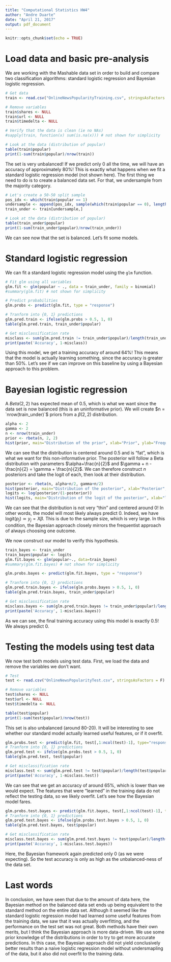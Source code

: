 ```yaml
---
title: "Computational Statistics HW4"
author: "Andre Duarte"
date: "April 21, 2017"
output: pdf_document
---
```


```r
knitr::opts_chunk$set(echo = TRUE)
```

# Load data and basic pre-analysis

We are working with the Mashable data set in order to build and compare two classification algorithms: standard logistic regression and Bayesian logistic regression.

```r
# Get data
train <- read.csv("OnlineNewsPopularityTraining.csv", stringsAsFactors = F)

# Remove variables
train$shares <- NULL
train$url <- NULL
train$timedelta <- NULL

# Verify that the data is clean (ie no NAs)
#sapply(train, function(x) sum(is.na(x))) # not shown for simplicity

# Look at the data (distribution of popular)
table(train$popular)
print(1-sum(train$popular)/nrow(train))
```

The set is very unbalanced! If we predict only 0 all the time, we will have an accuracy of approximately 80%! This is exactly what happens when we fit a standard logistic regression model (not shown here). The first thing we need to do is to create a balanced data set. For that, we undersample from the majority category.

```r
# Let's create a 50-50 split sample
pos_idx <- which(train$popular == 1)
undersample <- append(pos_idx, sample(which(train$popular == 0), length(pos_idx), F))
train_under <- train[undersample,]

# Look at the data (distribution of popular)
table(train_under$popular)
print(1-sum(train_under$popular)/nrow(train_under))
```

We can see now that the set is balanced. Let's fit some models.

# Standard logistic regression

We can fit a standard logistic regression model using the `glm` function.

```r
# Fit glm using all variables
glm.fit <- glm(popular ~ ., data = train_under, family = binomial)
#summary(glm.fit) # not shown for simplicity

# Predict probabilities
glm.probs <- predict(glm.fit, type = "response")

# Tranform into {0, 1} predictions
glm.pred.train <- ifelse(glm.probs > 0.5, 1, 0)
table(glm.pred.train, train_under$popular)

# Get misclassification rate
misclass <- sum(glm.pred.train != train_under$popular)/length(train_under$popular)
print(paste('Accuracy', 1-misclass))
```

Using this model, we get a training accuracy of around 64%! This means that the model is actually learning something, since the accuracy is greater than 50%. Let's see if we can improve on this baseline by using a Bayesian approach to this problem.

# Bayesian logistic regression
A $Beta(2, 2)$ has expected mean of $0.5$, which is what we want since the data set is now balanced (this is an uninformative prior). We will create $n = `nrow(train_under)`$ priors from a $\beta(2, 2)$ distribution. 

```r
alpha <- 2
gamma <- 2
n <- nrow(train_under)
prior <- rbeta(n, 2, 2)
hist(prior, main="Distribution of the prior", xlab="Prior", ylab="Frequency")
```

We can see that the distribution is centered around $0.5$ and is "fat", which is what we want for this non-informative prior. The posterior will follow a Beta distribution with parameters $\alpha+\frac{n}{2}$ and $\gamma + n - \frac{n}{2} = \gamma + \frac{n}{2}$. We can therefore construct $n$ posteriors and take the logit of each, then look at their distribution.

```r
posterior <- rbeta(n, alpha+n/2, gamma+n/2)
hist(posterior, main="Distribution of the posterior", xlab="Posterior", ylab="Frequency")
logits <- log(posterior/(1-posterior))
hist(logits, main="Distribution of the logit of the posterior", xlab="logit(posterior)", ylab="Frequency")
```

We can see that the distribution is not very "thin" and centered around 0! In other words, the model will most likely always predict 0. Indeed, we have $\text{logit}(p_j) \simeq y_j = X\beta$. This is due to the sample size, which is very large. In this condition, the Bayesian approach closely mirrors the frequentist approach of always choosing one outcome.

We now construct our model to verify this hypothesis.

```r
train_bayes <- train_under
train_bayes$popular <- logits
glm.fit.bayes <- glm(popular~., data=train_bayes)
#summary(glm.fit.bayes) # not shown for simplicity

glm.probs.bayes <- predict(glm.fit.bayes, type = "response")

# Tranform into {0, 1} predictions
glm.pred.train.bayes <- ifelse(glm.probs.bayes > 0.5, 1, 0)
table(glm.pred.train.bayes, train_under$popular)

# Get misclassification rate
misclass.bayes <- sum(glm.pred.train.bayes != train_under$popular)/length(train_under$popular)
print(paste('Accuracy', 1-misclass.bayes))
```

As we can see, the final training accuracy using this model is exactly $0.5$! We always predict $0$.

# Testing the models using test data

We now test both models using test data. First, we load the data and remove the variables we don't want.

```r
# Test
test <- read.csv("OnlineNewsPopularityTest.csv", stringsAsFactors = F)

# Remove variables
test$shares <- NULL
test$url <- NULL
test$timedelta <- NULL

table(test$popular)
print(1-sum(test$popular)/nrow(test))
```

This set is also unbalanced (around 80-20). It will be interesting to see whether our standard model actually learned useful features, or if it overfit.

```r
glm.probs.test <- predict(glm.fit, test[,1:ncol(test)-1], type="response")
# Tranform into {0, 1} predictions
glm.pred.test <- ifelse(glm.probs.test > 0.5, 1, 0)
table(glm.pred.test, test$popular)

# Get misclassification rate
misclass.test <- sum(glm.pred.test != test$popular)/length(test$popular)
print(paste('Accuracy', 1-misclass.test))
```

We can see that we get an accuracy of around 65%, which is lower than we would expect. The features that were "learned" in the training data do not reflect the testing data, so we likely overfit. Let's see how the Bayesian model fares.

```r
glm.probs.test.bayes <- predict(glm.fit.bayes, test[,1:ncol(test)-1], type="response")
# Tranform into {0, 1} predictions
glm.pred.test.bayes <- ifelse(glm.probs.test.bayes > 0.5, 1, 0)
table(glm.pred.test.bayes, test$popular)

# Get misclassification rate
misclass.test.bayes <- sum(glm.pred.test.bayes != test$popular)/length(test$popular)
print(paste('Accuracy', 1-misclass.test.bayes))
```

Here, the Bayesian framework again predicted only 0 (as we were expecting). So the test accuracy is only as high as the unbalanced-ness of the data set.

# Last words
In conclusion, we have seen that due to the amount of data here, the Bayesian method on the balanced data set ends up being equivalent to the standard method on the entire data set. Although it seemed like the standard logistic regression model had learned some useful features from the training data, we saw that it was actually overfitting, and the performance on the test set was not great. Both methods have their own merits, but I think the Bayesian approach is more data-driven. We use some prior knowledge of the distributions in order to try to get more accurate predictions. In this case, the Bayesian approach did not yield conclusively better results than a naive logistic regression model without undersmapling of the data, but it also did not overfit to the training data.

